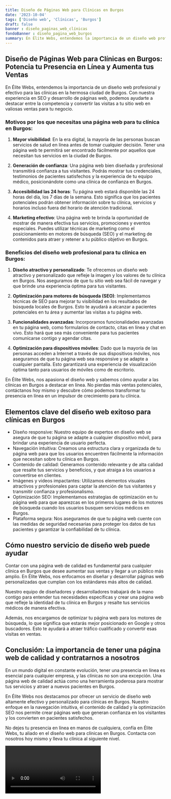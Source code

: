 ```yaml
---
title: Diseño de Páginas Web para Clínicas en Burgos
date: '2023-10-04'
tags: ['Diseño web', 'Clínicas', 'Burgos']
draft: false
banner : diseño_paginas_web_clínicas
fondoBanner : diseño_pagina_web_burgos
summary: En Élite Webs, entendemos la importancia de un diseño web profesional y efectivo para las clínicas en la hermosa ciudad de Burgos. Con nuestra experiencia en SEO y desarrollo de páginas web, podemos ayudarte a destacar entre la competencia y convertir las visitas a tu sitio web en valiosas ventas para tu negocio.
---
```


## Diseño de Páginas Web para Clínicas en Burgos: Potencia tu Presencia en Línea y Aumenta tus Ventas

En Élite Webs, entendemos la importancia de un diseño web profesional y efectivo para las clínicas en la hermosa ciudad de Burgos. Con nuestra experiencia en SEO y desarrollo de páginas web, podemos ayudarte a destacar entre la competencia y convertir las visitas a tu sitio web en valiosas ventas para tu negocio.

### Motivos por los que necesitas una página web para tu clínica en Burgos:

1. **Mayor visibilidad**: En la era digital, la mayoría de las personas buscan servicios de salud en línea antes de tomar cualquier decisión. Tener una página web te permitirá ser encontrado fácilmente por aquellos que necesitan tus servicios en la ciudad de Burgos.

2. **Generación de confianza**: Una página web bien diseñada y profesional transmitirá confianza a tus visitantes. Podrás mostrar tus credenciales, testimonios de pacientes satisfechos y la experiencia de tu equipo médico, posicionándote como una clínica de confianza en Burgos.

3. **Accesibilidad las 24 horas**: Tu página web estará disponible las 24 horas del día, los 7 días de la semana. Esto significa que los pacientes potenciales podrán obtener información sobre tu clínica, servicios y horarios incluso fuera del horario de atención tradicional.

4. **Marketing efectivo**: Una página web te brinda la oportunidad de mostrar de manera efectiva tus servicios, promociones y eventos especiales. Puedes utilizar técnicas de marketing como el posicionamiento en motores de búsqueda (SEO) y el marketing de contenidos para atraer y retener a tu público objetivo en Burgos.

### Beneficios del diseño web profesional para tu clínica en Burgos:

1. **Diseño atractivo y personalizado**: Te ofrecemos un diseño web atractivo y personalizado que refleje la imagen y los valores de tu clínica en Burgos. Nos aseguramos de que tu sitio web sea fácil de navegar y que brinde una experiencia óptima para tus visitantes.

2. **Optimización para motores de búsqueda (SEO)**: Implementamos técnicas de SEO para mejorar tu visibilidad en los resultados de búsqueda locales de Burgos. Esto te ayudará a alcanzar a pacientes potenciales en tu área y aumentar las visitas a tu página web.

3. **Funcionalidades avanzadas**: Incorporamos funcionalidades avanzadas en tu página web, como formularios de contacto, citas en línea y chat en vivo. Esto hará que sea más conveniente para tus pacientes comunicarse contigo y agendar citas.

4. **Optimización para dispositivos móviles**: Dado que la mayoría de las personas acceden a Internet a través de sus dispositivos móviles, nos aseguramos de que tu página web sea responsive y se adapte a cualquier pantalla. Esto garantizará una experiencia de visualización óptima tanto para usuarios de móviles como de escritorio.

En Élite Webs, nos apasiona el diseño web y sabemos cómo ayudar a las clínicas en Burgos a destacar en línea. No pierdas más ventas potenciales, contáctanos hoy mismo y descubre cómo podemos transformar tu presencia en línea en un impulsor de crecimiento para tu clínica.

<GifSeo />

<Cta />

## Elementos clave del diseño web exitoso para clínicas en Burgos

- Diseño responsive: Nuestro equipo de expertos en diseño web se asegura de que tu página se adapte a cualquier dispositivo móvil, para brindar una experiencia de usuario perfecta.
- Navegación intuitiva: Creamos una estructura clara y organizada de tu página web para que los usuarios encuentren fácilmente la información que necesitan sobre tu clínica en Burgos.
- Contenido de calidad: Generamos contenido relevante y de alta calidad que resalte tus servicios y beneficios, y que atraiga a los usuarios a convertirse en clientes.
- Imágenes y videos impactantes: Utilizamos elementos visuales atractivos y profesionales para captar la atención de tus visitantes y transmitir confianza y profesionalismo.
- Optimización SEO: Implementamos estrategias de optimización en tu página web para que aparezcas en los primeros lugares de los motores de búsqueda cuando los usuarios busquen servicios médicos en Burgos.
- Plataforma segura: Nos aseguramos de que tu página web cuente con las medidas de seguridad necesarias para proteger los datos de tus pacientes y garantizar la confiabilidad de tu clínica.

## Cómo nuestro servicio de diseño web puede ayudar

Contar con una página web de calidad es fundamental para cualquier clínica en Burgos que desee aumentar sus ventas y llegar a un público más amplio. En Élite Webs, nos enfocamos en diseñar y desarrollar páginas web personalizadas que cumplan con los estándares más altos de calidad.

Nuestro equipo de diseñadores y desarrolladores trabajará de la mano contigo para entender tus necesidades específicas y crear una página web que refleje la identidad de tu clínica en Burgos y resalte tus servicios médicos de manera efectiva.

Además, nos encargamos de optimizar tu página web para los motores de búsqueda, lo que significa que estarás mejor posicionado en Google y otros buscadores. Esto te ayudará a atraer tráfico cualificado y convertir esas visitas en ventas.

## Conclusión: La importancia de tener una página web de calidad y contratarnos a nosotros

En un mundo digital en constante evolución, tener una presencia en línea es esencial para cualquier empresa, y las clínicas no son una excepción. Una página web de calidad actúa como una herramienta poderosa para mostrar tus servicios y atraer a nuevos pacientes en Burgos.

En Élite Webs nos destacamos por ofrecer un servicio de diseño web altamente efectivo y personalizado para clínicas en Burgos. Nuestro enfoque en la navegación intuitiva, el contenido de calidad y la optimización SEO nos permite crear páginas web que generan confianza en los visitantes y los convierten en pacientes satisfechos.

No dejes tu presencia en línea en manos de cualquiera, confía en Élite Webs, tu aliado en el diseño web para clínicas en Burgos. Contacta con nosotros hoy mismo y lleva tu clínica al siguiente nivel.

<Video />

<CtaBot job='Clínicas' city='Burgos'/>

<Gmaps query='Burgos+españa+maps' />